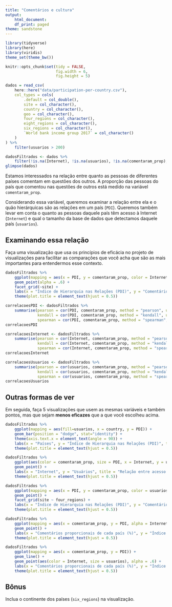 ```yaml
---
title: "Comentários e cultura"
output:
    html_document:
    df_print: paged
theme: sandstone
---
```


```r
library(tidyverse)
library(here)
library(viridis)
theme_set(theme_bw())

knitr::opts_chunk$set(tidy = FALSE,
                      fig.width = 6,
                      fig.height = 5)
```

```r
dados = read_csv(
    here::here("data/participation-per-country.csv"),
    col_types = cols(
        .default = col_double(),
        site = col_character(),
        country = col_character(),
        geo = col_character(),
        four_regions = col_character(),
        eight_regions = col_character(),
        six_regions = col_character(),
        `World bank income group 2017` = col_character()
    )
) %>% 
    filter(usuarios > 200)

dadosFiltrados <- dados %>% 
    filter(!is.na(Internet), !is.na(usuarios), !is.na(comentaram_prop), !is.na(six_regions))
glimpse(dados)
```

Estamos interessados na relação entre quanto as pessoas de diferentes países comentam em questões dos outros. A proporção das pessoas do país que comentou nas questões de outros está medido na variável `comentaram_prop`. 

Considerando essa variável, queremos examinar a relação entre ela e o quão hierárquicas são as relações em um país (`PDI`). Queremos também levar em conta o quanto as pessoas daquele país têm acesso à Internet (`Internet`) e qual o tamanho da base de dados que detectamos daquele país (`usuarios`). 

## Examinando essa relação

Faça uma visualização que usa os princípios de eficácia no projeto de visualizações para facilitar as comparações que você acha que são as mais importantes para entendermos esse contexto. 


```r
dadosFiltrados %>% 
    ggplot(mapping = aes(x = PDI, y = comentaram_prop, color = Internet, size = usuarios)) +
    geom_point(alpha = .6) +
    facet_grid(~site) + 
    labs(x = "Índice de Hierarquia nas Relações (PDI)", y = "Comentários proporcionais de cada país (%)", title = "Relação entre PDI e Proporção de comentários.") + 
    theme(plot.title = element_text(hjust = 0.5))
```

```r
correlacoesPDI <- dadosFiltrados %>% 
    summarise(pearson = cor(PDI, comentaram_prop, method = "pearson", use = "pairwise.complete.obs"),
              kendall = cor(PDI, comentaram_prop, method = "kendall", use = "pairwise.complete.obs"),
              spearman = cor(PDI, comentaram_prop, method = "spearman", use = "pairwise.complete.obs"))
correlacoesPDI
```

```r
correlacoesInternet <- dadosFiltrados %>% 
    summarise(pearson = cor(Internet, comentaram_prop, method = "pearson", use = "pairwise.complete.obs"),
              kendall = cor(Internet, comentaram_prop, method = "kendall", use = "pairwise.complete.obs"),
              spearman = cor(Internet, comentaram_prop, method = "spearman", use = "pairwise.complete.obs"))
correlacoesInternet
```

```r
correlacoesUsuarios <- dadosFiltrados %>% 
    summarise(pearson = cor(usuarios, comentaram_prop, method = "pearson", use = "pairwise.complete.obs"),
              kendall = cor(usuarios, comentaram_prop, method = "kendall", use = "pairwise.complete.obs"),
              spearman = cor(usuarios, comentaram_prop, method = "spearman", use = "pairwise.complete.obs"))
correlacoesUsuarios
```

## Outras formas de ver

Em seguida, faça 5 visualizações que usem as mesmas variáveis e também pontos, mas que sejam **menos eficazes** que a que você escolheu acima. 

```r
dadosFiltrados %>% 
    ggplot(mapping = aes(fill=usuarios, x = country, y = PDI)) +
    geom_bar(position = "dodge", stat="identity") +
    theme(axis.text.x = element_text(angle = 90)) +
    labs(x = "Países", y = "Índice de Hierarquia nas Relações (PDI)", title = "Relação entre PDI e Países") +
    theme(plot.title = element_text(hjust = 0.5))
```

```r
dadosFiltrados %>% 
    ggplot(aes(color = comentaram_prop, size = PDI, x = Internet, y = usuarios)) +
    geom_point() +
    labs(x = "Internet", y = "Usuários", title = "Relação entre acesso a Internet e quantidade de Usuários") +
    theme(plot.title = element_text(hjust = 0.5))
```

```r
dadosFiltrados %>% 
    ggplot(mapping = aes(x = PDI, y = comentaram_prop, color = usuarios, size = Internet)) +
    geom_point() +
    facet_grid(site ~ four_regions) +
    labs(x = "Índice de Hierarquia nas Relações (PDI)", y = "Comentários proporcionais de cada país (%)", title = "Relação entre PDI e Comentários") +
    theme(plot.title = element_text(hjust = 0.5))
```

```r
dadosFiltrados %>% 
    ggplot(mapping = aes(x = comentaram_prop, y = PDI, alpha = Internet, size = usuarios, color = country)) +
    geom_point() +
    labs(x = "Comentários proporcionais de cada país (%)", y = "Índice de Hierarquia nas Relações (PDI)", title = "Relação entre Comentários e PDI.") +
    theme(plot.title = element_text(hjust = 0.5))
```
```r
dadosFiltrados %>% 
    ggplot(mapping = aes(x = comentaram_prop, y = PDI)) +
    geom_line() +
    geom_point(aes(color = Internet, size = usuarios), alpha = .6) +
    labs(x = "Comentários proporcionais de cada país (%)", y = "Índice Hierarquico nas Relações (PDI)", title = "Relação entre Comentários e PDI") +
    theme(plot.title = element_text(hjust = 0.5))
```
## Bônus

Inclua o continente dos países (`six_regions`) na visualização.

